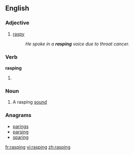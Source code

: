==English==

===Adjective===
{{en-adj}}

# [[raspy]]
#: ''He spoke in a '''rasping''' voice due to throat cancer.''

===Verb===
'''rasping'''

# {{present participle of|[[rasp]]}}

===Noun===
{{en-noun}}

# A rasping [[sound]]

===Anagrams===
* [[parings#English|parings]]
* [[parsing#English|parsing]]
* [[sparing#English|sparing]]

[[fr:rasping]]
[[vi:rasping]]
[[zh:rasping]]